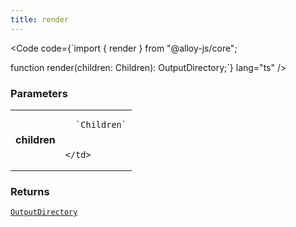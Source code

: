 ```yaml
---
title: render
---
```







<Code code={`import { render } from "@alloy-js/core";

function render(children: Children): OutputDirectory;`} lang="ts" />

### Parameters

<table>
  <tr>
    <td style="text-align: right;font-weight: bold;">children</td>
    <td>
    
      `Children`
      
      
    </td>
  </tr>
</table>



### Returns

<code><a href="/reference/core/types/outputdirectory/">OutputDirectory</a></code>








